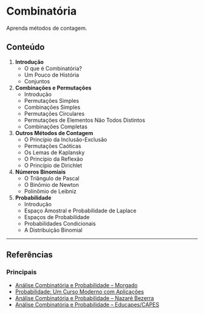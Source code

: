 # Combinatória

Aprenda métodos de contagem.

## Conteúdo

1. **Introdução**
    - O que é Combinatória?
    - Um Pouco de História
    - Conjuntos

2. **Combinações e Permutações**
    - Introdução
    - Permutações Simples
    - Combinações Simples
    - Permutações Circulares
    - Permutações de Elementos Não Todos Distintos
    - Combinações Completas

3. **Outros Métodos de Contagem**
    - O Princípio da Inclusão-Exclusão
    - Permutações Caóticas
    - Os Lemas de Kaplansky
    - O Princípio da Reflexão
    - O Princípio de Dirichlet

4. **Números Binomiais**
    - O Triângulo de Pascal
    - O Binômio de Newton
    - Polinômio de Leibniz

5. **Probabilidade**
    - Introdução
    - Espaço Amostral e Probabilidade de Laplace
    - Espaços de Probabilidade
    - Probabilidades Condicionais
    - A Distribuição Binomial

---

## Referências

### Principais

- [Análise Combinatória e Probabilidade – Morgado](https://archive.org/details/74885730-morgado-augusto-cesar-de-o-analise-combinatoria-e-probabilidade)
- [Probabilidade: Um Curso Moderno com Aplicações](https://archive.org/details/probabilidade-um-curso-moderno-com-aplicacoes)
- [Análise Combinatória e Probabilidade – Nazaré Bezerra](https://ia601806.us.archive.org/7/items/livro-analise-combinatoria-probabilidade/Livro_AnaliseCombinatoriaProbabilidade.pdf)
- [Análise Combinatória e Probabilidade – Educapes/CAPES](https://educapes.capes.gov.br/bitstream/capes/552535/1/Livro%20Ana%CC%81lise%20Combinatoria%20e%20Probabilidade%20.pdf)
